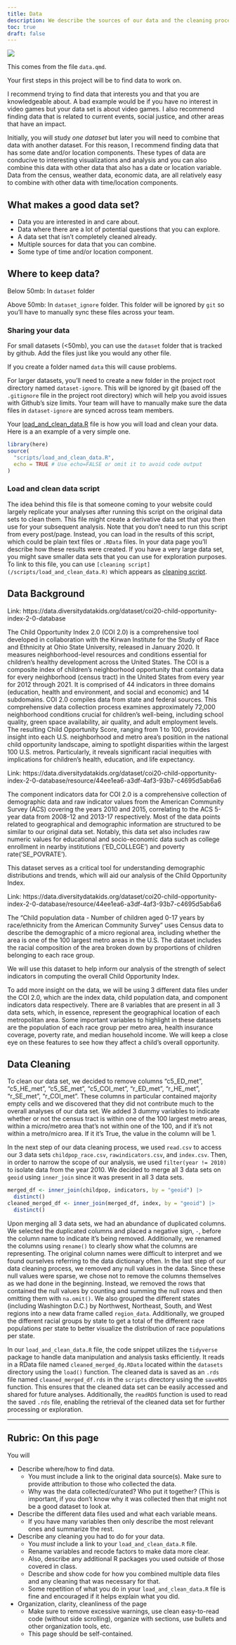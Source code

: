 ```yaml
---
title: Data
description: We describe the sources of our data and the cleaning process.
toc: true
draft: false
---
```


![](images/data-import-cheatsheet-thumbs.png)


This comes from the file `data.qmd`.

Your first steps in this project will be to find data to work on.

I recommend trying to find data that interests you and that you are knowledgeable about. A bad example would be if you have no interest in video games but your data set is about video games. I also recommend finding data that is related to current events, social justice, and other areas that have an impact.


Initially, you will study _one dataset_ but later you will need to combine that data with another dataset. For this reason, I recommend finding data that has some date and/or location components. These types of data are conducive to interesting visualizations and analysis and you can also combine this data with other data that also has a date or location variable.
Data from the census, weather data, economic data, are all relatively easy to combine with other data with time/location components.


## What makes a good data set?

* Data you are interested in and care about.
* Data where there are a lot of potential questions that you can explore.
* A data set that isn't completely cleaned already.
* Multiple sources for data that you can combine.
* Some type of time and/or location component.


## Where to keep data?


Below 50mb: In `dataset` folder

Above 50mb: In `dataset_ignore` folder. This folder will be ignored by `git` so you'll have to manually sync these files across your team.

### Sharing your data


For small datasets (<50mb), you can use the `dataset` folder that is tracked by github. Add the files just like you would any other file.

If you create a folder named `data` this will cause problems.

For larger datasets, you'll need to create a new folder in the project root directory named `dataset-ignore`. This will be ignored by git (based off the `.gitignore` file in the project root directory) which will help you avoid issues with Github's size limits. Your team will have to manually make sure the data files in `dataset-ignore` are synced across team members.

Your [load_and_clean_data.R](/scripts/load_and_clean_data.R) file is how you will load and clean your data. Here is a an example of a very simple one.

```r
library(here)
source(
  "scripts/load_and_clean_data.R",
  echo = TRUE # Use echo=FALSE or omit it to avoid code output  
)
```

### Load and clean data script

The idea behind this file is that someone coming to your website could largely replicate your analyses after running this script on the original data sets to clean them.
This file might create a derivative data set that you then use for your subsequent analysis.
Note that you don't need to run this script from every post/page.
Instead, you can load in the results of this script, which could be plain text files or `.RData` files. In your data page you'll describe how these results were created. If you have a very large data set, you might save smaller data sets that you can use for exploration purposes.
To link to this file, you can use `[cleaning script](/scripts/load_and_clean_data.R)` which appears as [cleaning script](/scripts/load_and_clean_data.R). 

## Data Background
Link: https://data.diversitydatakids.org/dataset/coi20-child-opportunity-index-2-0-database

The Child Opportunity Index 2.0 (COI 2.0) is a comprehensive tool developed in collaboration with the Kirwan Institute for the Study of Race and Ethnicity at Ohio State University, released in January 2020. It measures neighborhood-level resources and conditions essential for children's healthy development across the United States. The COI is a composite index of children's neighborhood opportunity that contains data for every neighborhood (census tract) in the United States from every year for 2012 through 2021. It is comprised of 44 indicators in three domains (education, health and environment, and social and economic) and 14 subdomains. COI 2.0 compiles data from state and federal sources. This comprehensive data collection process examines approximately 72,000 neighborhood conditions crucial for children's well-being, including school quality, green space availability, air quality, and adult employment levels. The resulting Child Opportunity Score, ranging from 1 to 100, provides insight into each U.S. neighborhood and metro area's position in the national child opportunity landscape, aiming to spotlight disparities within the largest 100 U.S. metros. Particularly, it reveals significant racial inequities with implications for children's health, education, and life expectancy.

Link: https://data.diversitydatakids.org/dataset/coi20-child-opportunity-index-2-0-database/resource/44ee1ea6-a3df-4af3-93b7-c4695d5ab6a6
 
The component indicators data for COI 2.0 is a comprehensive collection of demographic data and raw indicator values from the American Community Survey (ACS) covering the years 2010 and 2015, correlating to the ACS 5-year data from 2008-12 and 2013-17 respectively. Most of the data points related to geographical and demographic information are structured to be similar to our original data set. Notably, this data set also includes raw numeric values for educational and socio-economic data such as college enrollment in nearby institutions (’ED_COLLEGE’) and poverty rate(’SE_POVRATE’).
 
This dataset serves as a critical tool for understanding demographic distributions and trends, which will aid our analysis of the Child Opportunity Index.

Link: https://data.diversitydatakids.org/dataset/coi20-child-opportunity-index-2-0-database/resource/44ee1ea6-a3df-4af3-93b7-c4695d5ab6a6
 
The “Child population data - Number of children aged 0-17 years by race/ethnicity from the American Community Survey” uses Census data to describe the demographic of a micro regional area, including whether the area is one of the 100 largest metro areas in the U.S. The dataset includes the racial composition of the area broken down by proportions of children belonging to each race group.
 
We will use this dataset to help inform our analysis of the strength of select indicators in computing the overall Child Opportunity Index.

To add more insight on the data, we will be using 3 different data files under the COI 2.0, which are the index data, child population data, and component indicators data respectively. There are 8 variables that are present in all 3 data sets, which, in essence, represent the geographical location of each metropolitan area. Some important variables to highlight in these datasets are the population of each race group per metro area, health insurance coverage, poverty rate, and median household income. We will keep a close eye on these features to see how they affect a child’s overall opportunity.
  
## Data Cleaning

To clean our data set, we decided to remove columns "c5_ED_met", "c5_HE_met", "c5_SE_met", "c5_COI_met", "r_ED_met", "r_HE_met", "r_SE_met", "r_COI_met". These columns in particular contained majority empty cells and we discovered that they did not contribute much to the overall analyses of our data set. We added 3 dummy variables to indicate whether or not the census tract is within one of the 100 largest metro areas, within a micro/metro area that's not within one of the 100, and if it's not within a metro/micro area. If it it's True, the value in the column will be 1. 

In the next step of our data cleaning process, we used `read.csv` to access our 3 data sets `childpop_race.csv`, `rawindicators.csv`, and `index.csv`. Then, in order to narrow the scope of our analysis, we used `filter(year != 2010)` to isolate data from the year 2010. We decided to merge all 3 data sets on `geoid` using `inner_join` since it was present in all 3 data sets. 
```r
merged_df <- inner_join(childpop, indicators, by = "geoid") |>
  distinct()
cleaned_merged_df <- inner_join(merged_df, index, by = "geoid") |>
  distinct()
```
Upon merging all 3 data sets, we had an abundance of duplicated columns. We selected the duplicated columns and placed a negative sign, `-`, before the column name to indicate it's being removed. Additionally, we renamed the columns using `rename()` to clearly show what the columns are representing. The original column names were difficult to interpret and we found ourselves referring to the data dictionary often. In the last step of our data cleaning process, we removed any null values in the data. Since these null values were sparse, we chose not to remove the columns themselves as we had done in the beginning. Instead, we removed the rows that contained the null values by counting and summing the null rows and then omitting them with `na.omit()`. We also grouped the different states (including Washington D.C.) by Northwest, Northeast, South, and West regions into a new data frame called `region_data`. Additionally, we grouped the different racial groups by state to get a total of the different race populations per state to better visualize the distribution of race populations per state.

In our `load_and_clean_data.R` file, the code snippet utilizes the `tidyverse` package to handle data manipulation and analysis tasks efficiently. It reads in a RData file named `cleaned_merged_dg.RData` located within the `datasets` directory using the `load()` function. The cleaned data is saved as an `.rds` file named `cleaned_merged_df.rds` in the `scripts` directory using the `saveRDS` function. This ensures that the cleaned data set can be easily accessed and shared for future analyses. Additionally, the `readRDS` function is used to read the saved `.rds` file, enabling the retrieval of the cleaned data set for further processing or exploration.

----

## Rubric: On this page

You will

* Describe where/how to find data.
  * You must include a link to the original data source(s). Make sure to provide attribution to those who collected the data.
  * Why was the data collected/curated? Who put it together? (This is important, if you don't know why it was collected then that might not be a good dataset to look at.
* Describe the different data files used and what each variable means. 
  * If you have many variables then only describe the most relevant ones and summarize the rest.
* Describe any cleaning you had to do for your data.
  * You *must* include a link to your `load_and_clean_data.R` file.
  * Rename variables and recode factors to make data more clear.
  * Also, describe any additional R packages you used outside of those covered in class.
  * Describe and show code for how you combined multiple data files and any cleaning that was necessary for that.
  * Some repetition of what you do in your `load_and_clean_data.R` file is fine and encouraged if it helps explain what you did.
* Organization, clarity, cleanliness of the page
  * Make sure to remove excessive warnings, use clean easy-to-read code (without side scrolling), organize with sections, use bullets and other organization tools, etc.
  * This page should be self-contained.